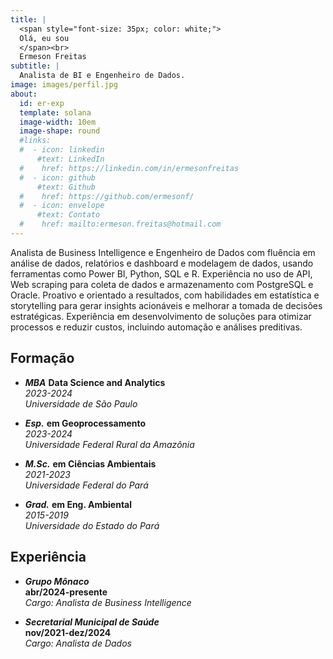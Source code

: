 ```yaml
---
title: |
  <span style="font-size: 35px; color: white;">
  Olá, eu sou
  </span><br>
  Ermeson Freitas
subtitle: |
  Analista de BI e Engenheiro de Dados.
image: images/perfil.jpg
about:
  id: er-exp
  template: solana
  image-width: 10em
  image-shape: round
  #links:
  #  - icon: linkedin
      #text: LinkedIn
  #    href: https://linkedin.com/in/ermesonfreitas
  #  - icon: github
      #text: Github
  #    href: https://github.com/ermesonf/
  #  - icon: envelope
      #text: Contato
  #    href: mailto:ermeson.freitas@hotmail.com
---
```


<head>

<!-- Preload background image -->

<link rel="preload" href="/images/amz.png" as="image"/>

```{=html}
  <style>
body {
 position: relative;
}

body::before {
 content: "";
 position: absolute;
 top: 0;
 left: 0;
 width: 100%;
 height: 100%;
 background-image: 
 /*url('/images/Zenitsu.jpeg');*/
 background-size: cover;
 opacity: 0.3; /* Adjust this value to change the transparency of the background image */
 z-index: -1;
}
 </style>
```
<!-- </head> -->

<!-- ::: {#hero-heading} -->

<!-- Cientista de dados \| Engenheiro Ambiental -->

<!-- ::: -->

::: edu-exp
:::

Analista de Business Intelligence e Engenheiro de Dados com fluência em análise de dados, relatórios e dashboard e modelagem de dados, usando ferramentas como Power BI, Python, SQL e R. Experiência no uso de API, Web scraping para coleta de dados e armazenamento com PostgreSQL e Oracle. Proativo e orientado a resultados, com habilidades em estatística e storytelling para gerar insights acionáveis e melhorar a tomada de decisões estratégicas. Experiência em desenvolvimento de soluções para otimizar processos e reduzir custos, incluindo automação e análises preditivas.

::: grid
::: {.g-col-12 .g-col-md-7 style="text-align: left;"}
## Formação

-   ***MBA*** **Data Science and Analytics**\
    *2023-2024*\
    *Universidade de São Paulo*

-   ***Esp.*** **em Geoprocessamento**\
    *2023-2024*\
    *Universidade Federal Rural da Amazônia*

-   ***M.Sc.*** **em Ciências Ambientais**\
    *2021-2023*\
    *Universidade Federal do Pará*

-   ***Grad.*** **em Eng. Ambiental**\
    *2015-2019*\
    *Universidade do Estado do Pará*
:::

::: {.g-col-12 .g-col-md-5 style="text-align: left;"}
## Experiência

-   ***Grupo Mônaco***\
    **abr/2024-presente**\
    *Cargo: Analista de Business Intelligence*

-   ***Secretarial Municipal de Saúde***\
    **nov/2021-dez/2024**\
    *Cargo: Analista de Dados*
:::
:::
